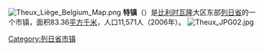 {{Unreferenced|time=2018-08-10T12:44:01+00:00}}
[[File:Theux_Liège_Belgium_Map.png|right]]
'''特镇'''（{{lang-fr|Theux}}）是[[比利时|比利时]][[瓦隆|瓦隆]]大区东部[[列日省|列日省]]的一个市镇，面积83.36[[平方千米|平方千米]]，人口11,571人（2006年）。
[[File:Theux_JPG02.jpg|thumb]]

{{列日省市区}}

{{DEFAULTSORT:Theux}}
{{Belgium-geo-stub}}

[[Category:列日省市镇|Category:列日省市镇]]